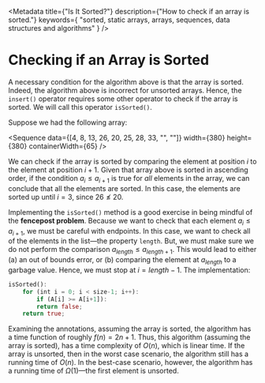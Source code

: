 <Metadata
	title={"Is It Sorted?"}
	description={"How to check if an array is sorted."}
	keywords={
		"sorted, static arrays, arrays, sequences, data structures and algorithms"
	}
/>

# Checking if an Array is Sorted

A necessary condition for the algorithm above is that the array is sorted.
Indeed, the algorithm above is incorrect for unsorted arrays. Hence, the
`insert()` operator requires some other operator to check if the array is
sorted. We will call this operator `isSorted()`.

Suppose we had the following array:

<Sequence
	data={[4, 8, 13, 26, 20, 25, 28, 33, "", ""]}
	width={380}
	height={380}
	containerWidth={65}
/>

We can check if the array is sorted by comparing the element at position
${i}$ to the element at position ${i + 1.}$ Given that array above is
sorted in ascending order, if the condition ${a_i \leq a_{i+1}}$ is true
for _all_ elements in the array, we can conclude that all the elements are
sorted. In this case, the elements are sorted up until ${i = 3,}$ since
${26 \nleq 20.}$

Implementing the `isSorted()` method is a good exercise in being mindful of
the **fencepost problem**. Because we want to check that each element
${a_i \leq a_{i+1},}$ we must be careful with endpoints. In this case, we
want to check all of the elements in the list—the property `length`. But,
we must make sure we do not perform the comparison
${a_{length} \leq a_{length + 1}.}$ This would lead to either (a) an out of
bounds error, or (b) comparing the element at ${a_{length}}$ to a garbage
value. Hence, we must stop at ${i = length-1.}$ The implementation:

```rust
isSorted():
	for (int i = 0; i < size-1; i++):
		if (A[i] >= A[i+1]):
		return false;
	return true;
```

Examining the annotations, assuming the array is sorted, the algorithm has
a time function of roughly ${f(n) = 2n + 1.}$ Thus, this algorithm
(assuming the array is sorted), has a time complexity of ${O(n),}$ which is
linear time. If the array is unsorted, then in the worst case scenario, the
algorithm still has a running time of ${O(n).}$ In the best-case scenario,
however, the algorithm has a running time of ${\Omega(1)}$—the first
element is unsorted.
